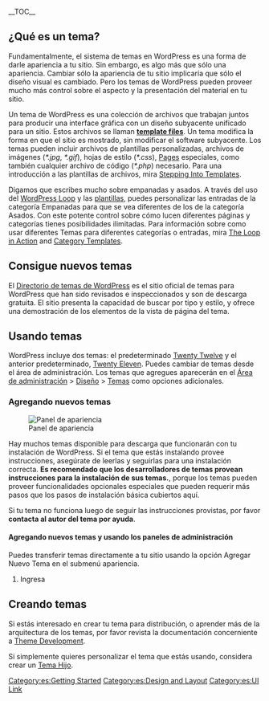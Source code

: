 {{Draft}}

{{Languages|
{{en|Using Themes}}
{{es|Usando Temas}}
{{fr|Utilisation_des_Thèmes}}
{{it|Utilizzare i Temi}}
{{ja|テーマの使い方}}
{{ko|Using Themes}}
{{lo|Themes}}
{{mya|Themes}}
{{nl|Thema's Gebruiken}}
{{pt-br|Usando Temas}}
{{ru|Использование тем}}
{{th|Themes}}
{{zh-cn|主题}}
{{zh-tw|使用主題}}

}}
__TOC__

==¿Qué es un tema?==

Fundamentalmente, el sistema de temas en WordPress es una forma de darle apariencia a tu sitio. Sin embargo, es algo más que sólo una apariencia. Cambiar sólo la apariencia de tu sitio implicaría que sólo el diseño visual es cambiado. Pero los temas de WordPress pueden proveer mucho más control sobre el aspecto y la presentación del material en tu sitio.

Un tema de WordPress es una colección de archivos que trabajan juntos para producir una interface gráfica con un diseño subyacente unificado para un sitio. Estos archivos se llaman [[Plantillas|'''template files''']]. Un tema modifica la forma en que el sitio es mostrado, sin modificar el software subyacente. Los temas pueden incluir archivos de plantillas personalizadas, archivos de imágenes (''*.jpg'', ''*.gif''), hojas de estilo (''*.css''), [[Pages]] especiales, como también cualquier archivo de código (''*.php'') necesario. Para una introducción a las plantillas de archivos, mira [[Stepping Into Templates]].

Digamos que escribes mucho sobre empanadas y asados. A través del uso del [[The Loop|WordPress Loop]] y las [[Template Files|plantillas]], puedes personalizar las entradas de la categoría Empanadas para que se vea diferentes de los de la categoría Asados. Con este potente control sobre cómo lucen diferentes páginas y categorías tienes posibilidades ilimitadas. Para información sobre como usar diferentes Temas para diferentes categorías o entradas, mira [[The Loop in Action]] and [[Category Templates]].

==Consigue nuevos temas==
El [http://wordpress.org/extend/themes/ Directorio de temas de WordPress] es el sitio oficial de temas para WordPress que han sido revisados e inspeccionados y son de descarga gratuita. El sitio presenta la capacidad de buscar por tipo y estilo, y ofrece una demostración de los elementos de la vista de página del tema.

==Usando temas==

WordPress incluye dos temas: el predeterminado [[Glossary#Twenty Twelve theme|Twenty Twelve]] y el anterior predeterminado, [[Glossary#Twenty Eleven theme|Twenty Eleven]]. Puedes cambiar de temas desde el área de administración. Los temas que agregues aparecerán en el [[Área de administración]] > [[Administration_Panels#Design_-_Change_the_Look_of_your_Blog|Diseño]] > [[Administration_Panels#Themes|Temas]] como opciones adicionales. 

===Agregando nuevos temas===

[[Image:themes.png|thumb|right|Panel de apariencia]]

Hay muchos temas disponible para descarga que funcionarán con tu instalación de WordPress. Si el tema que estás instalando provee instrucciones, asegúrate de leerlas y seguirlas para una instalación correcta. '''Es recomendado que los desarrolladores de temas provean instrucciones para la instalación de sus temas.''', porque los temas pueden proveer funcionalidades opcionales especiales que pueden requerir más pasos que los pasos de instalación básica cubiertos aquí.

Si tu tema no funciona luego de seguir las instrucciones provistas, por favor '''contacta al autor del tema por ayuda'''.

====Agregando nuevos temas y usando los paneles de administración====
Puedes transferir temas directamente a tu sitio usando la opción Agregar Nuevo Tema en el submenú apariencia.

# Ingresa

==Creando temas==

Si estás interesado en crear tu tema para distribución, o aprender más de la arquitectura de los temas, por favor revista la documentación concerniente a [[Theme Development]].

Si simplemente quieres personalizar el tema que estás usando, considera crear un [[Child_Themes|Tema Hijo]].

[[Category:es:Getting Started]]
[[Category:es:Design and Layout]]
[[Category:es:UI Link]]